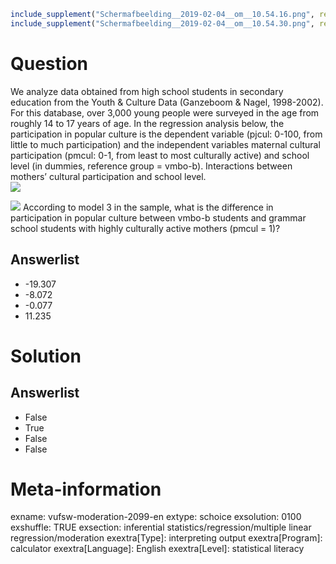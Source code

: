 ```r
include_supplement("Schermafbeelding__2019-02-04__om__10.54.16.png", recursive = TRUE)
include_supplement("Schermafbeelding__2019-02-04__om__10.54.30.png", recursive = TRUE)
```

Question
========
We analyze data obtained from high school students in secondary education from the Youth & Culture Data (Ganzeboom & Nagel, 1998-2002). For this database, over 3,000 young people were surveyed in the age from roughly 14 to 17 years of age. In the regression analysis below, the participation in popular culture is the dependent variable (pjcul: 0-100, from little to much participation) and the independent variables maternal cultural participation (pmcul: 0-1, from least to most culturally active) and school level (in dummies, reference group = vmbo-b). Interactions between mothers' cultural participation and school level.  
![](Schermafbeelding__2019-02-04__om__10.54.16.png)
  
![](Schermafbeelding__2019-02-04__om__10.54.30.png)
According to model 3 in the sample, what is the difference in participation in popular culture between vmbo-b students and grammar school students with highly culturally active mothers (pmcul = 1)?

Answerlist
----------
* -19.307
* -8.072
* -0.077
* 11.235

Solution
========

Answerlist
----------
* False
* True
* False
* False

Meta-information
================
exname: vufsw-moderation-2099-en
extype: schoice
exsolution: 0100
exshuffle: TRUE
exsection: inferential statistics/regression/multiple linear regression/moderation
exextra[Type]: interpreting output
exextra[Program]: calculator
exextra[Language]: English
exextra[Level]: statistical literacy

